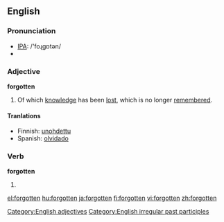 ==English==

=== Pronunciation ===
*[[w:IPA|IPA]]: /'foɻgɒtən/
*{{audio|en-us-forgotten.ogg|Audio (US)}}

===Adjective===
'''forgotten'''
#Of which [[knowledge]] has been [[lost]], which is no longer [[remember]]ed.

====Tranlations====
*Finnish: [[unohdettu]]
*Spanish: [[olvidado]]

===Verb===
'''forgotten'''
#{{past participle of|''[[forget]]''}}

[[Category:English adjectives]]
[[Category:English irregular past participles]]

[[el:forgotten]]
[[hu:forgotten]]
[[ja:forgotten]]
[[fi:forgotten]]
[[vi:forgotten]]
[[zh:forgotten]]